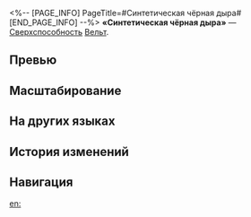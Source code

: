 <%-- [PAGE_INFO]
PageTitle=#Синтетическая чёрная дыра#
[END_PAGE_INFO] --%>
{{Навык Инфобокс
|Название         = Синтетическая чёрная дыра
|Изображение      = Навык Синтетическая чёрная дыра.png
|Персонаж         = Вельт
|Тип              = Сверхспособность
|Тэг              = Групповая атака
|УронСтойк        = 20
|ЭнергияГен       = 5
|Энергия          = 120
|Длительность     = 
|Описание         = Наносит всем противникам мнимый урон, равный {{Цвет|Выделенный|90%—162%}} от силы атаки Вельта. При попадании имеет {{Доп эффект|базовый шанс}} 100% наложить на противников статус Заключение на 1 ход.<br />Действия противника со статусом Заключение {{Доп эффект|задерживаются}} на {{Цвет|Выделенный|32%—41,6%}}, а его скорость понижается на 10%.
|Свойство1        = 
|Масштабирование1 = 
}}
'''«Синтетическая чёрная дыра»''' — [[Сверхспособность]] [[Вельт]].

==Превью==
{{Превью
|Файл = Синтетическая чёрная дыра Превью
}}

==Масштабирование==
{{Масштабирование навыка|тип=Сверхспособность
|90%;96%;102%;108%;114%;120%;127.5%;135%;142.5%;150%;156%;162%;168%;174%;180%
|32%;32.8%;33.6%;34.4%;35.2%;36%;37%;38%;39%;40%;40.8%;41.6%;42.4%;43.2%;44%
}}

==На других языках==
{{На других языках
|en   = Synthetic Black Hole
|zhs  = 拟似黑洞
|zht  = 擬似黑洞
|ja   = {{Rubi|疑似|ぎじ}}ブラックホール
|ko   = 유사 블랙홀
|es   = Agujero negro artificial
|fr   = Trou noir synthétique
|ru   = Синтетическая чёрная дыра
|th   = Synthetic Black Hole
|vi   = Lỗ Đen Mô Phỏng
|de   = Synthetisches Schwarzes Loch
|id   = Synthetic Black Hole
|pt   = Buraco Negro Sintético
}}

==История изменений==
{{История изменений|3.5}}

==Навигация==
{{Навык Навбокс|Вельт}}

[[en:]]